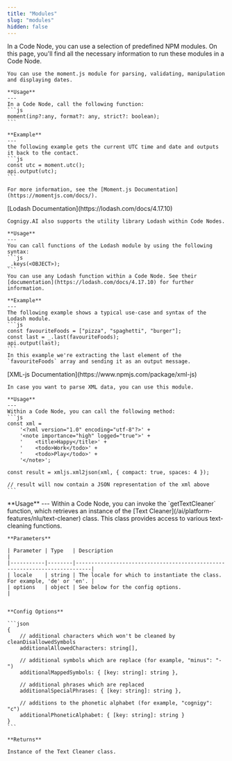 ```yaml
---
title: "Modules"
slug: "modules"
hidden: false
---
```


In a Code Node, you can use a selection of predefined NPM modules. On this page, you'll find all the necessary information to run these modules in a Code Node.

<AccordionGroup>
  <Accordion title="Moment.js">

    You can use the moment.js module for parsing, validating, manipulation and displaying dates.

    **Usage**
    ---
    In a Code Node, call the following function:
    ```js
    moment(inp?:any, format?: any, strict?: boolean);
    ``` 

    **Example**
    ---
    the following example gets the current UTC time and date and outputs it back to the contact.
    ```js
    const utc = moment.utc();
    api.output(utc);
    ```

    For more information, see the [Moment.js Documentation](https://momentjs.com/docs/).
  </Accordion>

  <Accordion title="Lodash">
    [Lodash Documentation](https://lodash.com/docs/4.17.10)

    Cognigy.AI also supports the utility library Lodash within Code Nodes.

    **Usage**
    ---
    You can call functions of the Lodash module by using the following syntax:
    ```js
    _.keys(<OBJECT>);
    ``` 
    You can use any Lodash function within a Code Node. See their [documentation](https://lodash.com/docs/4.17.10) for further information.

    **Example**
    ---
    The following example shows a typical use-case and syntax of the Lodash module.
    ```js
    const favouriteFoods = ["pizza", "spaghetti", "burger"];
    const last = _.last(favouriteFoods);
    api.output(last);
    ``` 
    In this example we're extracting the last element of the `favouriteFoods` array and sending it as an output message.
  </Accordion>

  <Accordion title="Messenger Platform">
    [XML-js Documentation](https://www.npmjs.com/package/xml-js)

    In case you want to parse XML data, you can use this module.

    **Usage**
    ---
    Within a Code Node, you can call the following method: 
    ```js
    const xml =
        '<?xml version="1.0" encoding="utf-8"?>' +
        '<note importance="high" logged="true">' +
        '    <title>Happy</title>' +
        '    <todo>Work</todo>' +
        '    <todo>Play</todo>' +
        '</note>';

    const result = xmljs.xml2json(xml, { compact: true, spaces: 4 });

    // result will now contain a JSON representation of the xml above
    ``` 
  </Accordion>

  <Accordion title="Text Cleaner">
    **Usage**
    ---
    Within a Code Node, you can invoke the `getTextCleaner` function, which retrieves an instance of the [Text Cleaner](/ai/platform-features/nlu/text-cleaner) class. 
    This class provides access to various text-cleaning functions.

    **Parameters**

    | Parameter | Type   | Description                                                               |
    |-----------|--------|---------------------------------------------------------------------------|
    | locale    | string | The locale for which to instantiate the class. For example, 'de' or 'en'. |
    | options   | object | See below for the config options.                                         |


    **Config Options**

    ```json
    {
        // additional characters which won't be cleaned by cleanDisallowedSymbols
        additionalAllowedCharacters: string[], 

        // additional symbols which are replace (for example, "minus": "-")
        additionalMappedSymbols: { [key: string]: string }, 

        // additional phrases which are replaced
        additionalSpecialPhrases: { [key: string]: string }, 

        // additions to the phonetic alphabet (for example, "cognigy": "c")
        additionalPhoneticAlphabet: { [key: string]: string } 
    }
    ```

    **Returns**

    Instance of the Text Cleaner class.
  </Accordion>
</AccordionGroup>